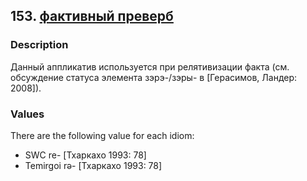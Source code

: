 ## 153. <a href =  'https://agricolamz.github.io/The_Circassian_Isoglosses_Database/153.html'>фактивный преверб</a>
### Description

Данный аппликатив используется при релятивизации факта (см. обсуждение статуса элемента зэрэ-/зэры- в [Герасимов, Ландер: 2008]).


### Values
There are the following value for each idiom:

* SWC re- [Тхаркахо 1993: 78]
* Temirgoi rə- [Тхаркахо 1993: 78]

